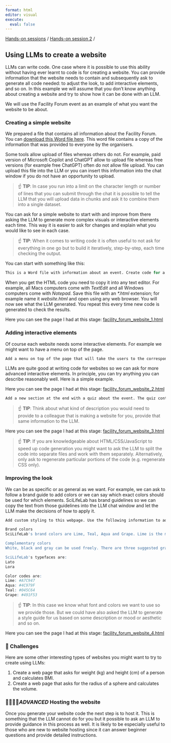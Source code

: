 ```yaml
---
format: html
editor: visual
execute:
  eval: false
---
```


[Hands-on sessions](index.html) / [Hands-on session 2](exercise_session_2.html) /

## Using LLMs to create a website

LLMs can write code. One case where it is possible to use this ability without having ever learnt to code is for creating a website. You can provide information that the website needs to contain and subsequently ask to generate all code needed: to adjust the look, to add interactive elements, and so on. In this example we will assume that you don't know anything about creating a website and try to show how it can be done with an LLM.

We will use the Facility Forum event as an example of what you want the website to be about.

### Creating a simple website

We prepared a file that contains all information about the Facility Forum. You can [download this Word file here](https://blobserver.dc.scilifelab.se/blob/facility_forum_info.docx). This word file contains a copy of the information that was provided to everyone by the organisers.

Some tools allow upload of files whereas others do not. For example, paid version of Microsoft Copilot and ChatGPT allow to upload file whereas free versions (for example free ChatGPT) often do not allow file upload. You can upload this file into the LLM or you can insert this information into the chat window if you do not have an opportunity to upload.

> ☝️ **TIP**: In case you run into a limit on the character length or number of lines that you can submit through the chat it is possible to tell the LLM that you will upload data in chunks and ask it to combine them into a single dataset.

You can ask for a simple website to start with and improve from there asking the LLM to generate more complex visuals or interactive elements each time. This way it is easier to ask for changes and explain what you would like to see in each case.

> ☝️ **TIP**: When it comes to writing code it is often useful to not ask for everything in one go but to build it iteratively, step-by-step, each time checking the output.

You can start with something like this:

```R
This is a Word file with information about an event. Create code for a single page website about this event. Include all information that is provided in the Word file on the website.
```

When you get the HTML code you need to copy it into any text editor. For example, all Macs computers come with *TextEdit* and all Windows computers come with *Notepad*. Save this file with an *\*.html* extension; for example name it *website.html* and open using any web browser. You will now see what the LLM generated. You repeat this every time new code is generated to check the results.

Here you can see the page I had at this stage: [facility_forum_website_1.html](https://blobserver.dc.scilifelab.se/blob/facility_forum_website_1.html)

### Adding interactive elements

Of course each website needs some interactive elements. For example we might want to have a menu on top of the page.

```R
Add a menu on top of the page that will take the users to the corresponding sections of the page.
```

LLMs are quite good at writing code for websites so we can ask for more advanced interactive elements. In principle, you can try anything you can describe reasonably well. Here is a simple example.

Here you can see the page I had at this stage: [facility_forum_website_2.html](https://blobserver.dc.scilifelab.se/blob/facility_forum_website_2.html)

```R
Add a new section at the end with a quiz about the event. The quiz contains three multiple choice questions about the event. When the visitor clicks on an answer they see feedback on whether their answer was correct.
```

> ☝️ **TIP**: Think about what kind of description you would need to provide to a colleague that is making a website for you, provide that same information to the LLM.

Here you can see the page I had at this stage: [facility_forum_website_3.html](https://blobserver.dc.scilifelab.se/blob/facility_forum_website_3.html)

> ☝️ **TIP**: If you are knowledgeable about HTML/CSS/JavaScript to speed up code generation you might want to ask the LLM to split the code into separate files and work with them separately. Alternatively, only ask to regenerate particular portions of the code (e.g. regenerate CSS only).

### Improving the look

We can be as specific or as general as we want. For example, we can ask to follow a brand guide to add colors or we can say which exact colors should be used for which elements. SciLifeLab has brand guidelines so we can copy the text from those guidelines into the LLM chat window and let the LLM make the decisions of how to apply it.

```R
Add custom styling to this webpage. Use the following information to add colors and fonts:

Brand colors
SciLifeLab's brand colors are Lime, Teal, Aqua and Grape. Lime is the main color, and the other colors can be combined freely with it (however, Grape should be used modestly as a 'color pop' or on smaller details). The 100 % tints are the main shades to use, but there are also lighter tints in 25, 50 and 75 %. These tints are equivalent to opacity of 25, 50 and 75 % which can be used as well.

Complementary colors
White, black and gray can be used freely. There are three suggested gray shades but any shades of black 5-90 % can be used.

SciLifeLab's typefaces are:
Lato
Lora

Color codes are:
Lime: #A7C947
Aqua: #4C979F
Teal: #045C64
Grape: #491F53
```

> ☝️ **TIP**: In this case we know what font and colors we want to use so we provide those. But we could have also asked the LLM to generate a style guide for us based on some description or mood or aesthetic and so on.

Here you can see the page I had at this stage: [facility_forum_website_4.html](https://blobserver.dc.scilifelab.se/blob/facility_forum_website_4.html)

### 💪 Challenges

Here are some other interesting types of websites you might want to try to create using LLMs:

1.  Create a web page that asks for weight (kg) and height (cm) of a person and calculates BMI.
2.  Create a web page that asks for the radius of a sphere and calculates the volume.

### 🧙‍♂️🧙‍♀️*ADVANCED* Hosting the website

Once you generate your website code the next step is to host it. This is something that the LLM cannot do for you but it possible to ask an LLM to provide guidance in this process as well. It is likely to be especially useful to those who are new to website hosting since it can answer beginner questions and provide detailed instructions.

### 
